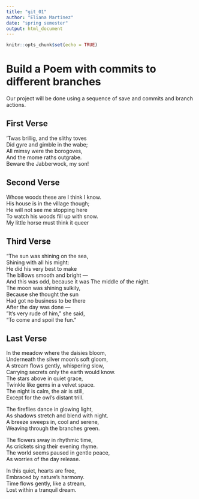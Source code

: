 ```yaml
---
title: "git_01"
author: "Eliana Martinez"
date: "spring semester"
output: html_document
---
```


```r
knitr::opts_chunk$set(echo = TRUE)
```
# Build a Poem with commits to different branches
Our project will be done using a sequence of save and commits and branch actions.
<!-- Do not modify or change any text in "!--" bracketed areas such as this --- these are instructions to
you, if you change any of this the git program will notice it and compromise your git merging strategy !-->

## First Verse 
<!--Put the first five lines of a poem by Lewis Carrol in this section!-->
’Twas brillig, and the slithy toves         
 Did gyre and gimble in the wabe;            
 All mimsy were the borogoves,               
 And the mome raths outgrabe.                
 Beware the Jabberwock, my son!  
 
## Second Verse
<!--Put the first five lines of a poem by Robert Frost here!-->
Whose woods these are I think I know.       
His house is in the village though;   
He will not see me stopping here               
To watch his woods fill up with snow.              
My little horse must think it queer          

## Third Verse
<!--Put the first two verses of The Walrus and the Carpenter here!-->
"The sun was shining on the sea,  
      Shining with all his might:  
He did his very best to make  
      The billows smooth and bright —  
And this was odd, because it was 
      The middle of the night.  
The moon was shining sulkily,  
      Because she thought the sun  
Had got no business to be there  
      After the day was done —  
"It's very rude of him," she said,  
      "To come and spoil the fun."  

## Last Verse
<!--Put a short poem you created using chatGPT of 20 to 30 lines,here!-->
In the meadow where the daisies bloom,        
Underneath the silver moon’s soft gloom,        
A stream flows gently, whispering slow,           
Carrying secrets only the earth would know.        
The stars above in quiet grace,          
Twinkle like gems in a velvet space.          
The night is calm, the air is still,          
Except for the owl’s distant trill.          
 
The fireflies dance in glowing light,         
As shadows stretch and blend with night.         
A breeze sweeps in, cool and serene,        
Weaving through the branches green.        
 
The flowers sway in rhythmic time,         
As crickets sing their evening rhyme.         
The world seems paused in gentle peace,          
As worries of the day release.         
 
In this quiet, hearts are free,           
Embraced by nature’s harmony.            
Time flows gently, like a stream,          
Lost within a tranquil dream.                  